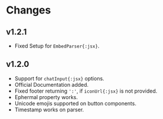 # Changes

## v1.2.1

-   Fixed Setup for `EmbedParser{:jsx}`.

## v1.2.0

-   Support for `chatInput{:jsx}` options.
-   Official Documentation added.
-   Fixed footer returning `':'`, if `iconUrl{:jsx}` is not provided.
-   Ephermal property works.
-   Unicode emojis supported on button components.
-   Timestamp works on parser.
